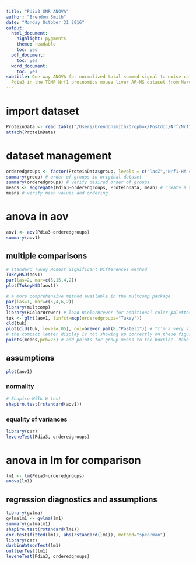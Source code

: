 ```yaml
---
title: "Pdia3 SNR ANOVA"
author: "Brendon Smith"
date: "Monday October 31 2016"
output:
  html_document:
    highlight: pygments
    theme: readable
    toc: yes
  pdf_document:
    toc: yes
  word_document:
    toc: yes
subtitle: One-way ANOVA for normalized total summed signal to noise ratio (SNR) of
  Pdia3 in the TCMP Nrf1 proteomics mouse liver AP-MS dataset from March 16, 2016.
---
```

# import dataset
```r
ProteinData <- read.table("/Users/brendonsmith/Dropbox/Postdoc/Nrf/Nrf1 proteomics/TCMP/20160316 Nrf1-HA mouse liver AP-MS/R/20160316 TCMP Nrf1-HA mouse liver other proteins.csv", header=TRUE, sep=",")
attach(ProteinData)
```
# dataset management
```r
orderedgroups <- factor(ProteinData$group, levels = c("lacZ","Nrf1-HA chow","Nrf1-HA chol","Nrf1-HA bort")) # this factor command puts the groups in my preferred order, instead of alphabetically. Note that you must refer to this specific variable to maintain the preferred order. Referring to the original variable name will revert to alphabetical order.
summary(group) # order of groups in original dataset
summary(orderedgroups) # verify desired order of groups
means <- aggregate(Pdia3~orderedgroups, ProteinData, mean) # create a vector with the means of each group for boxplot points. It took me a long time to figure out how to get the means in the desired order. I then realized that I was using "group" to define categories in both the raw dataset and the means dataset. Changing the name of the variable containing the rearranged group names to "orderedgroups", and then referring to it later in the code, resolved this issue.
means # verify mean values and ordering

```

# anova in aov
```r
aov1 <- aov(Pdia3~orderedgroups)
summary(aov1)
```

## multiple comparisons
```r
# standard Tukey Honest Significant Differences method
TukeyHSD(aov1)
par(las=2, mar=c(5,15,4,2))
plot(TukeyHSD(aov1))

# a more comprehensive method available in the multcomp package
par(las=1, mar=c(5,4,6,2))
library(multcomp)
library(RColorBrewer) # load RColorBrewer for additional color palettes.
tuk <- glht(aov1, linfct=mcp(orderedgroups="Tukey"))
cld(tuk)
plot(cld(tuk, level=.05), col=brewer.pal(8,"Pastel1")) # "I'm a very vivacious man... Earth tones are so passe. I'm a pastel man."
# the compact letter display is not showing up correctly on these figures.
points(means,pch=23) # add points for group means to the boxplot. Make sure they are in the correct order.
```

## assumptions
```r
plot(aov1)
```

### normality
```r
# Shapiro-Wilk W test
shapiro.test(rstandard(aov1))
```

### equality of variances
```r
library(car)
leveneTest(Pdia3, orderedgroups)
```

# anova in lm for comparison
```r
lm1 <- lm(Pdia3~orderedgroups)
anova(lm1)
```

## regression diagnostics and assumptions
```r
library(gvlma)
gvlmalm1 <- gvlma(lm1)
summary(gvlmalm1)
shapiro.test(rstandard(lm1))
cor.test(fitted(lm1), abs(rstandard(lm1)), method="spearman")
library(car)
durbinWatsonTest(lm1)
outlierTest(lm1)
leveneTest(Pdia3, orderedgroups)
```

<!-- # anova in aov log -->
<!-- ```{r} -->

<!-- meanslog <- aggregate(log(Pdia3)~orderedgroups, ProteinData, mean, levels = c("lacZ","Nrf1-HA chow","Nrf1-HA chol","Nrf1-HA bort")) # recalculate means for log transformed data -->
<!-- meanslog # verify mean values and ordering -->

<!-- aovlog <- aov(log(Pdia3)~orderedgroups) -->
<!-- summary(aovlog) -->
<!-- ``` -->

<!-- ## multiple comparisons log -->
<!-- ```{r} -->
<!-- # standard Tukey Honest Significant Differences method -->
<!-- TukeyHSD(aovlog) -->
<!-- par(las=2, mar=c(5,8,4,2)) -->
<!-- plot(TukeyHSD(aovlog)) -->

<!-- # a more comprehensive method available in the multcomp package -->
<!-- par(las=1, mar=c(5,4,6,2)) -->
<!-- library(multcomp) -->
<!-- library(RColorBrewer) # load RColorBrewer for additional color palettes. -->
<!-- tuk <- glht(aovlog, linfct=mcp(orderedgroups="Tukey")) -->

<!-- plot(cld(tuk, level=.05), col=brewer.pal(8,"Pastel1")) # "I'm a very vivacious man... Earth tones are so passe. I'm a pastel man." -->
<!-- points(meanslog,pch=23) # add points for group means to the boxplot. Make sure they are in the correct order. -->
<!-- ``` -->

<!-- ## assumptions log -->
<!-- ```{r} -->
<!-- plot(aovlog) -->
<!-- ``` -->

<!-- ### normality log -->
<!-- ```{r} -->
<!-- # Shapiro-Wilk W test -->
<!-- # Log transformation does not completely normalize data, but considering the non-significant ANOVA result, I will stop here. -->
<!-- shapiro.test(rstandard(aovlog)) -->
<!-- ``` -->

<!-- ### equality of variances log -->
<!-- ```{r} -->
<!-- library(car) -->
<!-- leveneTest(aovlog) -->
<!-- ``` -->

<!-- # anova in lm for comparison log -->
<!-- ```{r} -->
<!-- lmlog <- lm(log(Pdia3)~orderedgroups) -->
<!-- anova(lmlog) -->
<!-- ``` -->

<!-- ## regression diagnostics and assumptions log -->
<!-- ```{r} -->
<!-- library(gvlma) -->
<!-- gvlmalmlog <- gvlma(lmlog) -->
<!-- summary(gvlmalmlog) -->
<!-- shapiro.test(rstandard(gvlmalmlog)) -->
<!-- cor.test(fitted(lmlog), abs(rstandard(lmlog)), method="spearman") -->
<!-- library(car) -->
<!-- durbinWatsonTest(lmlog) -->
<!-- outlierTest(lmlog) -->
<!-- leveneTest(log(Pdia3), orderedgroups) -->
<!-- ``` -->